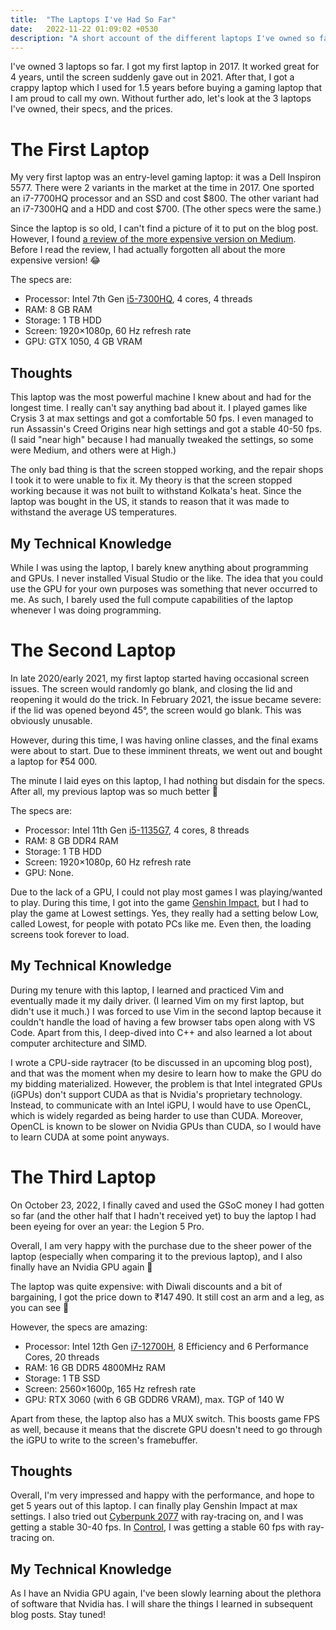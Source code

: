 ```yaml
---
title:  "The Laptops I've Had So Far"
date:   2022-11-22 01:09:02 +0530
description: "A short account of the different laptops I've owned so far."
---
```


I've owned 3 laptops so far. I got my first laptop in 2017. It worked great for 4 years, until the screen suddenly gave out in 2021. After that, I got a crappy laptop which I used for 1.5 years before buying a gaming laptop that I am proud to call my own. Without further ado, let's look at the 3 laptops I've owned, their specs, and the prices.

# The First Laptop

My very first laptop was an entry-level gaming laptop: it was a Dell Inspiron 5577. There were 2 variants in the market at the time in 2017. One sported an i7-7700HQ processor and an SSD and cost \$800. The other variant had an i7-7300HQ and a HDD and cost \$700. (The other specs were the same.)

Since the laptop is so old, I can't find a picture of it to put on the blog post. However, I found [a review of the more expensive version on Medium](https://medium.com/matrixpc/dell-inspiron-5577-a-great-laptop-if-you-get-it-cheap-b67811d19e62). Before I read the review, I had actually forgotten all about the more expensive version! :joy:

The specs are:

- Processor: Intel 7th Gen [i5-7300HQ](https://www.intel.in/content/www/in/en/products/sku/97456/intel-core-i57300hq-processor-6m-cache-up-to-3-50-ghz/specifications.html), 4 cores, 4 threads
- RAM: 8 GB RAM
- Storage: 1 TB HDD
- Screen: 1920×1080p, 60 Hz refresh rate
- GPU: GTX 1050, 4 GB VRAM

## Thoughts

This laptop was the most powerful machine I knew about and had for the longest time. I really can't say anything bad about it. I played games like Crysis 3 at max settings and got a comfortable 50 fps. I even managed to run Assassin's Creed Origins near high settings and got a stable 40-50 fps. (I said "near high" because I had manually tweaked the settings, so some were Medium, and others were at High.)

The only bad thing is that the screen stopped working, and the repair shops I took it to were unable to fix it. My theory is that the screen stopped working because it was not built to withstand Kolkata's heat. Since the laptop was bought in the US, it stands to reason that it was made to withstand the average US temperatures.

## My Technical Knowledge

While I was using the laptop, I barely knew anything about programming and GPUs. I never installed Visual Studio or the like. The idea that you could use the GPU for your own purposes was something that never occurred to me. As such, I barely used the full compute capabilities of the laptop whenever I was doing programming.

# The Second Laptop

In late 2020/early 2021, my first laptop started having occasional screen issues. The screen would randomly go blank, and closing the lid and reopening it would do the trick. In February 2021, the issue became severe: if the lid was opened beyond 45°, the screen would go blank. This was obviously unusable.

However, during this time, I was having online classes, and the final exams were about to start. Due to these imminent threats, we went out and bought a laptop for ₹54 000.

<FigureImage
  src={inspiron}
  alt="Inspiron 3501 picture"
  caption="The laptop I got: an Inspiron 3501."
  class="w-full max-w-2xl mx-auto rounded-md"
/>

The minute I laid eyes on this laptop, I had nothing but disdain for the specs. After all, my previous laptop was so much better :triumph:

The specs are:

- Processor: Intel 11th Gen [i5-1135G7](https://ark.intel.com/content/www/us/en/ark/products/208658/intel-core-i51135g7-processor-8m-cache-up-to-4-20-ghz.html), 4 cores, 8 threads
- RAM: 8 GB DDR4 RAM
- Storage: 1 TB HDD
- Screen: 1920×1080p, 60 Hz refresh rate
- GPU: None.

Due to the lack of a GPU, I could not play most games I was playing/wanted to play. During this time, I got into the game [Genshin Impact](https://genshin.hoyoverse.com/en/home), but I had to play the game at Lowest settings. Yes, they really had a setting below Low, called Lowest, for people with potato PCs like me. Even then, the loading screens took forever to load.

## My Technical Knowledge

During my tenure with this laptop, I learned and practiced Vim and eventually made it my daily driver. (I learned Vim on my first laptop, but didn't use it much.) I was forced to use Vim in the second laptop because it couldn't handle the load of having a few browser tabs open along with VS Code. Apart from this, I deep-dived into C++ and also learned a lot about computer architecture and SIMD.

I wrote a CPU-side raytracer (to be discussed in an upcoming blog post), and that was the moment when my desire to learn how to make the GPU do my bidding materialized. However, the problem is that Intel integrated GPUs (iGPUs) don't support CUDA as that is Nvidia's proprietary technology. Instead, to communicate with an Intel iGPU, I would have to use OpenCL, which is widely regarded as being harder to use than CUDA. Moreover, OpenCL is known to be slower on Nvidia GPUs than CUDA, so I would have to learn CUDA at some point anyways.

# The Third Laptop

On October 23, 2022, I finally caved and used the GSoC money I had gotten so far (and the other half that I hadn't received yet) to buy the laptop I had been eyeing for over an year: the Legion 5 Pro.

Overall, I am very happy with the purchase due to the sheer power of the laptop (especially when comparing it to the previous laptop), and I also finally have an Nvidia GPU again :star_struck:

<FigureImage
  src={legion}
  alt="Legion 5 Pro picture"
  caption="My new pride and joy."
  class="w-full max-w-2xl mx-auto rounded-md"
/>

The laptop was quite expensive: with Diwali discounts and a bit of bargaining, I got the price down to ₹147 490. It still cost an arm and a leg, as you can see :smiling_face_with_tear:

However, the specs are amazing:

- Processor: Intel 12th Gen [i7-12700H](https://ark.intel.com/content/www/us/en/ark/products/132228/intel-core-i712700h-processor-24m-cache-up-to-4-70-ghz.html), 8 Efficiency and 6 Performance Cores, 20 threads
- RAM: 16 GB DDR5 4800MHz RAM
- Storage: 1 TB SSD
- Screen: 2560×1600p, 165 Hz refresh rate
- GPU: RTX 3060 (with 6 GB GDDR6 VRAM), max. TGP of 140 W

Apart from these, the laptop also has a MUX switch. This boosts game FPS as well, because it means that the discrete GPU doesn't need to go through the iGPU to write to the screen's framebuffer.

## Thoughts

Overall, I'm very impressed and happy with the performance, and hope to get 5 years out of this laptop. I can finally play Genshin Impact at max settings. I also tried out [Cyberpunk 2077](https://www.cyberpunk.net/in/en/) with ray-tracing on, and I was getting a stable 30-40 fps. In [Control](https://controlgame.com/), I was getting a stable 60 fps with ray-tracing on.

## My Technical Knowledge

As I have an Nvidia GPU again, I've been slowly learning about the plethora of software that Nvidia has. I will share the things I learned in subsequent blog posts. Stay tuned!
